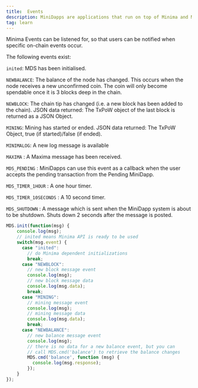 --- 
title:  Events
description: MiniDapps are applications that run on top of Minima and Maxima.
tag: learn
---

Minima Events can be listened for, so that users can be notified when specific on-chain events occur.

The following events exist:

`inited`: MDS has been initialised.

`NEWBALANCE`: The balance of the node has changed. This occurs when the node receives a new unconfirmed coin. The coin will only become spendable once it is 3 blocks deep in the chain.

`NEWBLOCK`: The chain tip has changed (i.e. a new block has been added to the chain). JSON data returned: The TxPoW object of the last block is returned as a JSON Object.

`MINING`: Mining has started or ended. 
JSON data returned: The TxPoW Object, true (if started)/false (if ended).

`MINIMALOG`: A new log message is available

`MAXIMA` : A Maxima message has been received.

`MDS_PENDING` : MiniDapps can use this event as a callback when the user accepts the pending transaction from the Pending MiniDapp.

`MDS_TIMER_1HOUR` : A one hour timer.

`MDS_TIMER_10SECONDS` : A 10 second timer.

`MDS_SHUTDOWN` : A message which is sent when the MiniDapp system is about to be shutdown. Shuts down 2 seconds after the message is posted.


```javascript title="Example:"
MDS.init(function(msg) {
    console.log(msg);
    // inited means Minima API is ready to be used
    switch(msg.event) {
      case "inited":
        // do Minima dependent initializations
        break;
      case "NEWBLOCK":
        // new block message event
        console.log(msg);
        // new block message data
        console.log(msg.data);
        break;
      case "MINING":
        // mining message event
        console.log(msg);
        // mining message data
        console.log(msg.data);
        break;
      case "NEWBALANCE":
        // new balance message event
        console.log(msg);
        // there is no data for a new balance event, but you can
        // call MDS.cmd('balance') to retrieve the balance changes
        MDS.cmd('balance', function (msg) {
          console.log(msg.response);
        });
    }
});
```

